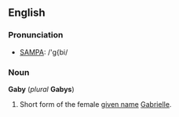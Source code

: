 ==English==
===Pronunciation===
*[[SAMPA]]: /'g{bi/

===Noun===
'''Gaby''' (''plural'' '''Gabys''')

#Short form of the female [[given name]] [[Gabrielle]].